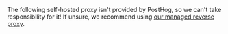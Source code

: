 The following self-hosted proxy isn't provided by PostHog, so we can't take responsibility for it! If unsure, we recommend using [our managed reverse proxy](/docs/advanced/proxy/managed-reverse-proxy).
